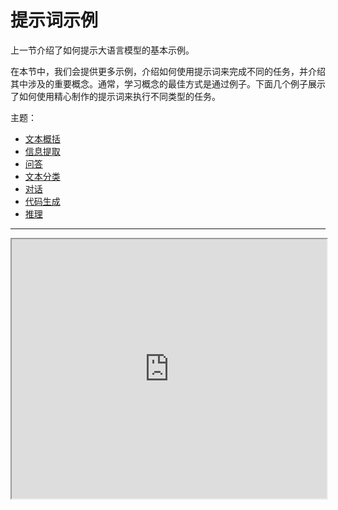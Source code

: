 # 提示词示例


上一节介绍了如何提示大语言模型的基本示例。

在本节中，我们会提供更多示例，介绍如何使用提示词来完成不同的任务，并介绍其中涉及的重要概念。通常，学习概念的最佳方式是通过例子。下面几个例子展示了如何使用精心制作的提示词来执行不同类型的任务。

主题：

-   [文本概括](#文本概括)
-   [信息提取](#信息提取)
-   [问答](#问答)
-   [文本分类](#文本分类)
-   [对话](#对话)
-   [代码生成](#代码生成)
-   [推理](#推理)

* * *

<iframe width="100%"
  height="415px"
  src="https://www.youtube.com/embed/TBhRC4Dath4?si=6nwh0GuYAOv1H6yT" allow="accelerometer; autoplay; clipboard-write; encrypted-media; gyroscope; picture-in-picture"
  allowFullScreen
  />

<Callout type= "info" emoji="🎓">
了解我们最新推出的人工智能课程中关于高级提示工程技术与最佳实践的内容。 [立即加入!](https://dair-ai.thinkific.com/)
使用优惠码 PROMPTING20 可额外享受 20% 折扣优惠。
</Callout>


## 文本概括

自然语言生成中的一个标准任务是文本摘要。文本摘要可以涵盖许多不同的风格和领域。事实上，语言模型最有前景的应用之一就是将文章和概念概括成简洁易读的摘要。让我们尝试使用提示进行一个基本的摘要任务。

*提示词：*

```
Explain antibiotics

A:
```

*输出：*

```
Antibiotics are a type of medication used to treat bacterial infections. They work by either killing the bacteria or preventing them from reproducing, allowing the body’s immune system to fight off the infection. Antibiotics are usually taken orally in the form of pills, capsules, or liquid solutions, or sometimes administered intravenously. They are not effective against viral infections, and using them inappropriately can lead to antibiotic resistance.
```

"A:" 是一种在问答中使用的显式提示格式，你在这里使用它是为了告诉模型接下来你期望有一个答案。在这个例子中，我们可能还不清楚使用它是否有用，我们会在之后的示例中探讨这一点。现在假设我们感觉模型给了太多的信息，想要进一步提炼它。 我们可以指导模型帮我们用一句话总结相关内容：
\
*提示词：*

```
Antibiotics are a type of medication used to treat bacterial infections. They work by either killing the bacteria or preventing them from reproducing, allowing the body’s immune system to fight off the infection. Antibiotics are usually taken orally in the form of pills, capsules, or liquid solutions, or sometimes administered intravenously. They are not effective against viral infections, and using them inappropriately can lead to antibiotic resistance.

Explain the above in one sentence:
```

> 译注：`Explain the above in one sentence`可翻译为`用一句话解释上面的信息：`

*输出：*

```
Antibiotics are medications used to treat bacterial infections by either killing the bacteria or stopping them from reproducing, but they are not effective against viruses and overuse can lead to antibiotic resistance.
```

在不过多关注上面输出的准确性的情况下（这是我们将在后续指南中讨论的内容），模型尝试将段落总结成一句话。你可以对指令进行巧妙的设计，但我们将留到后面的章节再讨论。你可以暂时停住并进行实验，看看是否能获得更好的结果。

* * *

## 信息提取

虽然语言模型是被训练用于执行自然语言生成及相关任务，但它同样非常擅长执行分类和一系列其他自然语言处理（NLP）任务。

这是一个从给定段落中提取信息的提示词示例。

*提示词：*

```
Author-contribution statements and acknowledgements in research papers should state clearly and specifically whether, and to what extent, the authors used AI technologies such as ChatGPT in the preparation of their manuscript and analysis. They should also indicate which LLMs were used. This will alert editors and reviewers to scrutinize manuscripts more carefully for potential biases, inaccuracies and improper source crediting. Likewise, scientific journals should be transparent about their use of LLMs, for example when selecting submitted manuscripts.

Mention the large language model based product mentioned in the paragraph above:
```

*输出：*

```
The large language model based product mentioned in the paragraph above is ChatGPT.
```

你可以通过许多方法来改进上述结果，但这已经非常有用了。

现在应该很明显，你可以通过简单地指示模型做什么来让它执行不同的任务。这是一个强大的能力，AI产品开发人员已经在利用它来构建强大的产品和体验。

段落来源: [ChatGPT: five priorities for research](https://www.nature.com/articles/d41586-023-00288-7)

* * *

## 问答

让模型给出具体回答的最佳方法之一是改善提示的格式。如前所述，一个提示可以结合指令、上下文、输入和输出指示（output indicators）来获得更好的结果。虽然这些组成部分不是必需的，但随着你给出的指令越具体，你将获得越好的结果，这成为了一种良好的实践。下面是一个例子，展示了按照更结构化的提示词来会是什么样子的。

*提示词：*

```
Answer the question based on the context below. Keep the answer short and concise. Respond "Unsure about answer" if not sure about the answer.

Context: Teplizumab traces its roots to a New Jersey drug company called Ortho Pharmaceutical. There, scientists generated an early version of the antibody, dubbed OKT3. Originally sourced from mice, the molecule was able to bind to the surface of T cells and limit their cell-killing potential. In 1986, it was approved to help prevent organ rejection after kidney transplants, making it the first therapeutic antibody allowed for human use.

Question: What was OKT3 originally sourced from?

Answer:
```

*输出：*

```
Mice.
```

上下文获取自 [Nature](https://www.nature.com/articles/d41586-023-00400-x)。

* * *

## 文本分类

到目前为止，你已经使用了简单的指令来执行任务。作为提示词工程师，你需要更擅长提供更好的指令。但这还不是全部！你还会发现，在更困难的用例中，仅仅提供指令是不够的。这就是你需要更多考虑上下文和其他元素（在提示词中使用）的地方。你可以提供的其他元素包括`输入数据`或`示例`。

让我们通过一个文本分类的示例来演示这一点。

*提示词：*

```
Classify the text into neutral, negative or positive. 

Text: I think the food was okay. 
Sentiment:
```

*输出：*

```
Neutral
```

你给出了对文本进行分类的指令，模型以`'Neutral'`回应，这是正确的。这没有问题，但假设你真正需要的是让模型以你希望的确切格式给出标签。因此，你希望它返回的是`neutral`而不是`Neutral`。你如何实现这一点呢？有几种不同的方法可以做到这一点。在这里，你关心的是具体性，所以你给提示词提供的信息越多，结果就越好。你可以尝试提供示例来指定正确的行为。让我们再试一次：

*提示词：*

```
Classify the text into neutral, negative or positive. 

Text: I think the vacation is okay.
Sentiment: neutral 

Text: I think the food was okay. 
Sentiment:
```

*输出：*

```
neutral
```

完美！这次模型返回了`neutral`，这是你所寻找的具体标签。看起来，提示中提供的示例帮助模型在其输出中保持了具体性。

为了强调有时具体性为什么很重要，请查看下面的例子并找出问题所在：

*提示词：*

```
Classify the text into nutral, negative or positive. 

Text: I think the vacation is okay.
Sentiment:
```

*输出：*

```
Neutral
```

这里的问题是什么？作为提示，模型完全忽略了虚构的`nutral`标签。相反，模型输出了`Neutral`，因为它对这个标签有一定的偏好。但假设你真正想要的是`nutral`。你怎么解决这个问题？也许你可以尝试为标签添加描述或在提示中增加更多示例？如果你不确定，我们将在接下来的部分讨论一些想法。

* * *

## 对话

你可以通过提示工程进行更有趣的实验，比如指导大语言模型系统如何表现，指定它的行为意图和身份。 当你在构建对话系统，如客户服务聊天机器人时，这尤其有用。

比如，可以通过以下示例创建一个对话系统，该系统能够基于问题给出技术性和科学的回答。 你可以关注我们是如何通过指令明确地告诉模型应该如何表现。 这种应用场景有时也被称为*角色提示（Role Prompting）*。

*提示词：*

```
The following is a conversation with an AI research assistant. The assistant tone is technical and scientific.

Human: Hello, who are you?
AI: Greeting! I am an AI research assistant. How can I help you today?
Human: Can you tell me about the creation of blackholes?
AI:
```

*输出：*

```
Sure! Black holes are regions of spacetime where the gravitational force is so strong that nothing, not even light, can escape from it. They are created when a very massive star dies and its core collapses in on itself, forming a singularity of infinite density. The intense gravity of the singularity pulls in all the matter and radiation around it, creating the black hole.
```

我们的AI研究助手听起来有点太技术性了，对吗？好的，让我们改变这种行为，并指示系统给出更易于理解的回答。

*提示词：*

```
The following is a conversation with an AI research assistant. The assistant answers should be easy to understand even by primary school students.

Human: Hello, who are you?
AI: Greeting! I am an AI research assistant. How can I help you today?
Human: Can you tell me about the creation of black holes?
AI: 
```

*输出：*

```
Sure! Black holes are created when a very massive star runs out of fuel and collapses in on itself. The gravity of the star is so strong that nothing, not even light, can escape its pull. This creates a point in space-time with an intense gravitational force called a black hole.
```

我想我们应该取得了一些进展， 你也可以继续改进它。 如果你再添加更多的示例，可能会得到更好的结果。

* * *

## 代码生成

大语言模型（LLMs）在代码生成方面非常有效。 在此方面，Copilot 就是一个很好的示例。通过巧妙的提示，你可以执行大量的代码生成任务。下面我们来看几个示例。

我们先用它写个简单的用户欢迎程序：

*提示词：*

```
/*
Ask the user for their name and say "Hello"
*/
```

*输出：*

```
let name = prompt("What is your name?");
console.log(`Hello, ${name}!`);
```

你看，我们甚至都不需要指定要使用的编程语言。

来，我们再稍微升级一下。 下面的示例展示了通过稍微多一点的提示词设计工作，LLMs可以变得多么强大。

*提示词：*

```
"""
Table departments, columns = [DepartmentId, DepartmentName]
Table students, columns = [DepartmentId, StudentId, StudentName]
Create a MySQL query for all students in the Computer Science Department
"""
```

*输出：*

```
SELECT StudentId, StudentName 
FROM students 
WHERE DepartmentId IN (SELECT DepartmentId FROM departments WHERE DepartmentName = 'Computer Science');
```

这非常令人印象深刻。在这种情况下，你提供了关于数据库模式的数据，并要求它生成一个有效的 MySQL 查询。

* * *

## 推理

也许，当今大型语言模型（LLM）面临的最困难任务之一是需要某种形式的推理的任务。推理是最具吸引力的领域之一，因为有了推理，就可以从LLM中涌现出各种复杂的应用类型。

目前，涉及数学能力的推理任务已经有了一些改进。 对于当前的大型语言模型来说，执行推理任务可能会有一些难度，因此就需要更高级的提示词工程技术。 我们会在后面的指南中介绍这些高级技术。 现在，我们将介绍几个基本示例来展示算术功能。

*提示词：*

```
What is 9,000 * 9,000?
```

*输出：*

```
81,000,000
```

来，我们加大难度：

*提示词：*

```
The odd numbers in this group add up to an even number: 15, 32, 5, 13, 82, 7, 1. 

A: 
```

*输出：*

```
No, the odd numbers in this group add up to an odd number: 119.
```

这不对！ 我们试着用提示词去改进它：

*提示词：*

```
The odd numbers in this group add up to an even number: 15, 32, 5, 13, 82, 7, 1. 

Solve by breaking the problem into steps. First, identify the odd numbers, add them, and indicate whether the result is odd or even. 
```

*输出：*

```
Odd numbers: 15, 5, 13, 7, 1
Sum: 41 
41 is an odd number.
```

效果好多了，对吧？顺便提一下，我们尝试了几次这个任务，模型有时会失败。如果你提供更好的指令并结合示例，这可能有助于获得更准确的结果。

在后面的章节，我们将介绍更高级的提示工程概念和技术，以完成更困难任务。

## Notebook
如果您想使用 Python 练习上述提示，我们准备了一个 Notebook 来测试使用 OpenAI 模型的一些提示。
<Cards>
    <Card
    icon={<CodeIcon />}
    title="提示工程入门"
    href="https://github.com/dair-ai/Prompt-Engineering-Guide/blob/main/notebooks/pe-lecture.ipynb"
    />
</Cards>


